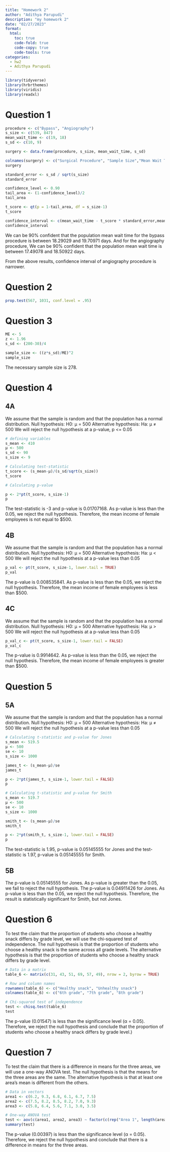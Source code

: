```yaml
---
title: "Homework 2"
author: "Adithya Parupudi"
description: "my homework 2"
date: "02/27/2023"
format:
  html:
    toc: true
    code-fold: true
    code-copy: true
    code-tools: true
categories:
  - hw2
  - Adithya Parupudi
---
```


```r
library(tidyverse)
library(hrbrthemes)
library(viridis)
library(readxl)
```


# Question 1

```r
procedure <- c("Bypass", "Angiography")
s_size <- c(539, 847)
mean_wait_time <- c(19, 18)
s_sd <- c(10, 9)

surgery <- data.frame(procedure, s_size, mean_wait_time, s_sd)

colnames(surgery) <- c("Surgical Procedure", "Sample Size","Mean Wait Time", "Standard Deviation")
surgery
```

```r
standard_error <- s_sd / sqrt(s_size)
standard_error
```

```r
confidence_level <- 0.90
tail_area <- (1-confidence_level)/2
tail_area
```

```r
t_score <- qt(p = 1-tail_area, df = s_size-1)
t_score
```

```r
confidence_interval <- c(mean_wait_time - t_score * standard_error,mean_wait_time + t_score * standard_error)
confidence_interval
```

We can be 90% confident that the population mean wait time for the bypass procedure is between 18.29029 and 19.70971 days. And for the angiography procedure, We can be 90% confident that the population mean wait time is between 17.49078 and 18.50922 days.

From the above results, confidence interval of angiography procedure is narrower.


# Question 2
```r
prop.test(567, 1031, conf.level = .95)
```

# Question 3

```r
ME <- 5
z <- 1.96
s_sd <- (200-30)/4

sample_size <- ((z*s_sd)/ME)^2
sample_size
```

The necessary sample size is 278.

# Question 4

## 4A

We assume that the sample is random and that the population has a normal distribution.
Null hypothesis: H0: μ = 500
Alternative hypothesis: Ha: μ ≠ 500
We will reject the null hypothesis at a p-value, p <= 0.05

```r
# defining variables
s_mean <- 410
μ <- 500
s_sd <- 90
s_size <- 9
```



```r
# Calculating test-statistic
t_score <- (s_mean-μ)/(s_sd/sqrt(s_size))
t_score
```

```r
# Calculating p-value

p <- 2*pt(t_score, s_size-1)
p
```

The test-statistic is -3 and p-value is 0.01707168. As p-value is less than the 0.05, we reject the null hypothesis. Therefore, the mean income of female employees is not equal to $500.

## 4B

We assume that the sample is random and that the population has a normal distribution.
Null hypothesis: H0: μ = 500
Alternative hypothesis: Ha: μ < 500
We will reject the null hypothesis at a p-value less than 0.05

```r
p_val <- pt(t_score, s_size-1, lower.tail = TRUE)
p_val
```

The p-value is 0.008535841. As p-value is less than the 0.05, we reject the null hypothesis. Therefore, the mean income of female employees is less than $500.

## 4C

We assume that the sample is random and that the population has a normal distribution.
Null hypothesis: H0: μ = 500
Alternative hypothesis: Ha: μ > 500
We will reject the null hypothesis at a p-value less than 0.05

```r
p_val_c <- pt(t_score, s_size-1, lower.tail = FALSE)
p_val_c
```

The p-value is 0.9914642. As p-value is less than the 0.05, we reject the null hypothesis. Therefore, the mean income of female employees is greater than $500.


# Question 5

## 5A

We assume that the sample is random and that the population has a normal distribution.
Null hypothesis: H0: μ = 500
Alternative hypothesis: Ha: μ ≠ 500
We will reject the null hypothesis at a p-value less than 0.05


```r
# Calculating t-statistic and p-value for Jones
s_mean <- 519.5
μ <- 500
se <- 10
s_size <- 1000

james_t <- (s_mean-μ)/se
james_t

p <- 2*pt(james_t, s_size-1, lower.tail = FALSE)
p
```



```r
# Calculating t-statistic and p-value for Smith
s_mean <- 519.7
μ <- 500
se <- 10
s_size <- 1000

smith_t <- (s_mean-μ)/se
smith_t

p <- 2*pt(smith_t, s_size-1, lower.tail = FALSE)
p
```

The test-statistic is 1.95, p-value is 0.05145555 for Jones and the test-statistic is 1.97, p-value is 0.05145555 for Smith.

## 5B

The p-value is 0.05145555 for Jones. As p-value is greater than the 0.05, we fail to reject the null hypothesis. The p-value is 0.04911426 for Jones. As p-value is less than the 0.05, we reject the null hypothesis. Therefore, the result is statistically significant for Smith, but not Jones.


# Question 6
To test the claim that the proportion of students who choose a healthy snack differs by grade level, we will use the chi-squared test of independence. 
The null hypothesis is that the proportion of students who choose a healthy snack is the same across all grade levels. 
The alternative hypothesis is that the proportion of students who choose a healthy snack differs by grade level.

```r
# Data in a matrix
table_6 <- matrix(c(31, 43, 51, 69, 57, 49), nrow = 2, byrow = TRUE)

# Row and column names
rownames(table_6) <- c("Healthy snack", "Unhealthy snack")
colnames(table_6) <- c("6th grade", "7th grade", "8th grade")

# Chi-squared test of independence
test <- chisq.test(table_6)
test


```
The p-value (0.01547) is less than the significance level (α = 0.05). Therefore, we reject the null hypothesis and conclude that the proportion of students who choose a healthy snack differs by grade level.)




# Question 7
To test the claim that there is a difference in means for the three areas, we will use a one-way ANOVA test. 
The null hypothesis is that the means for the three areas are the same. 
The alternative hypothesis is that at least one area's mean is different from the others.

```r

# Data in vectors
area1 <- c(6.2, 9.3, 6.8, 6.1, 6.7, 7.5)
area2 <- c(7.5, 8.2, 8.5, 8.2, 7.0, 9.3)
area3 <- c(5.8, 6.4, 5.6, 7.1, 3.0, 3.5)

# One-way ANOVA test
test <- aov(c(area1, area2, area3) ~ factor(c(rep("Area 1", length(area1)), rep("Area 2", length(area2)), rep("Area 3", length(area3)))))
summary(test)

```
The p-value (0.00397) is less than the significance level (α = 0.05). Therefore, we reject the null hypothesis and conclude that there is a difference in means for the three areas.
